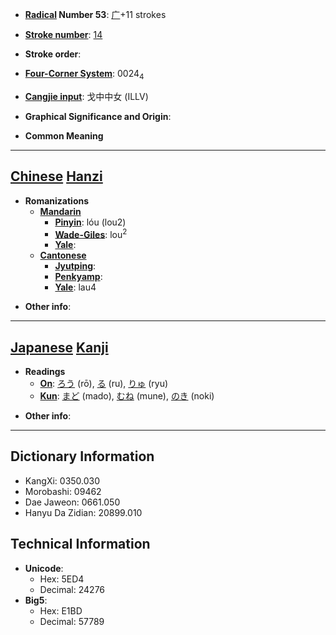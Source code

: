 * '''[[Wiktionary:Chinese radical index| Radical]] Number 53''': [[Wiktionary:Chinese radical index 广|广]]+11 strokes

* '''[[Wiktionary:Chinese total strokes index|Stroke number]]''': [[Wiktionary:Chinese total strokes index 14|14]]

* '''Stroke order''': 

* '''[[Wiktionary:Chinese four corner index|Four-Corner System]]''': 0024<sub>4</sub>

* '''[[Wiktionary:Chinese Cangjie index|Cangjie input]]''': 戈中中女 (ILLV)

* '''Graphical Significance and Origin''': 

* '''Common Meaning'''

----

== [[Chinese]] [[Hanzi]] ==

* '''Romanizations'''
** '''[[Mandarin]]'''
*** '''[[Pinyin]]''': lóu (lou2)
*** '''[[Wade-Giles]]''': lou<sup>2</sup>
*** '''[[Yale]]''': 
** '''[[Cantonese]]'''
*** '''[[Jyutping]]''':
*** '''[[Penkyamp]]''': 
*** '''[[Yale]]''': lau4

* '''Other info''': 

----

== [[Japanese]] [[Kanji]] ==

* '''Readings'''
** '''[[On]]''': [[ろう]] (rō), [[る]] (ru), [[りゅ]] (ryu)
** '''[[Kun]]''': [[まど]] (mado), [[むね]] (mune), [[のき]] (noki)

* '''Other info''':  

----

== Dictionary Information ==

* KangXi: 0350.030
* Morobashi: 09462
* Dae Jaweon: 0661.050
* Hanyu Da Zidian: 20899.010

== Technical Information ==

* '''Unicode''':
** Hex: 5ED4
** Decimal: 24276
* '''Big5''':
** Hex: E1BD
** Decimal: 57789